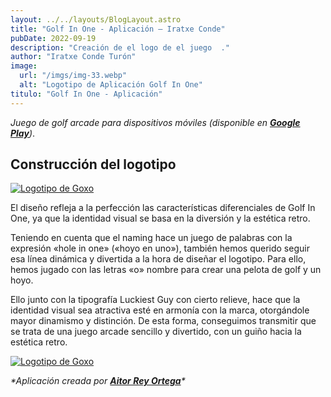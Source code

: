 ```yaml
---
layout: ../../layouts/BlogLayout.astro
title: "Golf In One - Aplicación – Iratxe Conde"
pubDate: 2022-09-19
description: "Creación de el logo de el juego  ."
author: "Iratxe Conde Turón"
image:
  url: "/imgs/img-33.webp"
  alt: "Logotipo de Aplicación Golf In One"
titulo: "Golf In One - Aplicación"
---
```




<div class="centered-container">

_Juego de golf arcade para dispositivos móviles (disponible en [**Google Play**](https://play.google.com/store/apps/details?id=com.aitordsgn.GolfInOne))_.

</div>

<LiteYouTube
			videoId="L5EI05uXBEA"
			backgroundImage="/imgs/img-246.webp"
			title="Golf In One Trailer"
		/>

## Construcción del logotipo

[![Logotipo de Goxo](/imgs/img-33.webp "Logotipo de Goxo")](/imgs/img-33.webp)

El diseño refleja a la perfección las características diferenciales de Golf In One, ya que la identidad visual se basa en la diversión y la estética retro.

Teniendo en cuenta que el naming hace un juego de palabras con la expresión «hole in one» («hoyo en uno»), también hemos querido seguir esa línea dinámica y divertida a la hora de diseñar el logotipo. Para ello, hemos jugado con las letras «o» nombre para crear una pelota de golf y un hoyo.

Ello junto con la tipografía Luckiest Guy con cierto relieve, hace que la identidad visual sea atractiva esté en armonía con la marca, otorgándole mayor dinamismo y distinción. De esta forma, conseguimos transmitir que se trata de una juego arcade sencillo y divertido, con un guiño hacia la estética retro.

[![Logotipo de Goxo](/imgs/img-95.webp "Logotipo de Goxo")](/imgs/img-95.webp)


<div class="centered-container">

_\*Aplicación creada por [**Aitor Rey Ortega**](https://www.instagram.com/aitordsgn/)\*_

</div>
